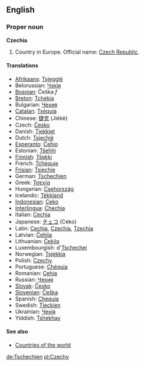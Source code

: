 ==English==
===Proper noun===
'''Czechia'''

# Country in Europe. Official name: [[Czech Republic]].

====Translations====
*[[Afrikaans]]: [[Tsjeggië]]
*Belorussian: [[Чэхія]]
*[[Bosnian]]: Češka ''f''
*[[Breton]]: [[Tchekia]]
*Bulgarian: [[Чехия]]
*[[Catalan]]: [[Txèquia]] 
*Chinese: [[捷克]] (Jiékè)
*Czech: [[Česko]] 
*Danish: [[Tjekkiet]] 
*Dutch: [[Tsjechië]]
*[[Esperanto]]: [[Ĉeĥio]]
*Estonian: [[Tšehhi]]
*[[Finnish]]: [[Tšekki]]
*French: [[Tchéquie]]
*[[Frisian]]: [[Tsjechje]]
*German: [[Tschechien]]
*Greek: [[Τσεχία]]
*Hungarian: [[Csehország]]
*Icelandic: [[Tékkland]]
*[[Indonesian]]: [[Ceko]]
*[[Interlingua]]: [[Chechia]]
*Italian: [[Cechia]]
*Japanese: [[チェコ]] (Ceko)
*Latin: [[Cechia]], [[Czechia]], [[Tzechia]]
*Latvian: [[Čehija]]
*Lithuanian: [[Čekija]]
*Luxembourgish: d'[[Tschechei]]
*Norwegian: [[Tsjekkia]]
*Polish: [[Czechy]]
*Portuguese: [[Chéquia]]
*Romanian: [[Cehia]]
*Russian: [[Чехия]]
*[[Slovak]]: [[Česko]]
*[[Slovenian]]: [[Češka]]
*Spanish: [[Chequia]]
*Swedish: [[Tjeckien]]
*Ukrainian: [[Чехія]]
*Yiddish: [[Tshekhay]]

====See also====
*[[Countries of the world]]

[[de:Tschechien]]
[[pl:Czechy]]